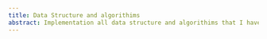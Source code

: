 ```yaml
---
title: Data Structure and algorithims
abstract: Implementation all data structure and algorithims that I have come across in C++/Python. Some of them are through solving problems and some of  them the direct implemetation of pseudo code.
---
```


